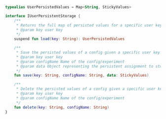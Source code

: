 ```kotlin
typealias UserPersistedValues = Map<String, StickyValues>

interface IUserPersistentStorage {
    /**
     * Returns the full map of persisted values for a specific user key
     * @param key user key
     */
    suspend fun load(key: String): UserPersistedValues

    /**
     * Save the persisted values of a config given a specific user key
     * @param key user key
     * @param configName Name of the config/experiment
     * @param data Object representing the persistent assignment to store for the given user-config
     */
    fun save(key: String, configName: String, data: StickyValues)

    /**
     * Delete the persisted values of a config given a specific user key
     * @param key user key
     * @param configName Name of the config/experiment
     */
    fun delete(key: String, configName: String)
}
```
